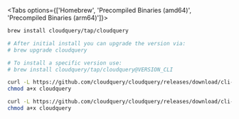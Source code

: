 
<Tabs options={['Homebrew', 'Precompiled Binaries (amd64)', 'Precompiled Binaries (arm64)']}>
<Tab>

```bash copy
brew install cloudquery/tap/cloudquery

# After initial install you can upgrade the version via:
# brew upgrade cloudquery

# To install a specific version use:
# brew install cloudquery/tap/cloudquery@VERSION_CLI
```

</Tab>

<Tab>

```bash copy
curl -L https://github.com/cloudquery/cloudquery/releases/download/cli-vVERSION_CLI/cloudquery_darwin_amd64 -o cloudquery
chmod a+x cloudquery
```

</Tab>

<Tab>

```bash copy
curl -L https://github.com/cloudquery/cloudquery/releases/download/cli-vVERSION_CLI/cloudquery_darwin_arm64 -o cloudquery
chmod a+x cloudquery
```

</Tab>

</Tabs>